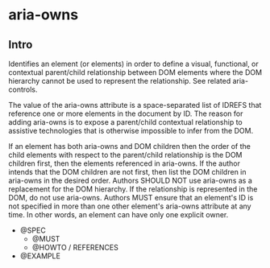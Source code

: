 
<Meta title="Documentation|Accessibilité/aria-owns" />

# aria-owns

## Intro

Identifies an element (or elements) in order to define a visual, functional, or contextual parent/child relationship between DOM elements where the DOM hierarchy cannot be used to represent the relationship. See related aria-controls.

The value of the aria-owns attribute is a space-separated list of IDREFS that reference one or more elements in the document by ID. The reason for adding aria-owns is to expose a parent/child contextual relationship to assistive technologies that is otherwise impossible to infer from the DOM.

If an element has both aria-owns and DOM children then the order of the child elements with respect to the parent/child relationship is the DOM children first, then the elements referenced in aria-owns. If the author intends that the DOM children are not first, then list the DOM children in aria-owns in the desired order. Authors SHOULD NOT use aria-owns as a replacement for the DOM hierarchy. If the relationship is represented in the DOM, do not use aria-owns. Authors MUST ensure that an element's ID is not specified in more than one other element's aria-owns attribute at any time. In other words, an element can have only one explicit owner.

- @SPEC
  - @MUST
  - @HOWTO / REFERENCES
- @EXAMPLE
